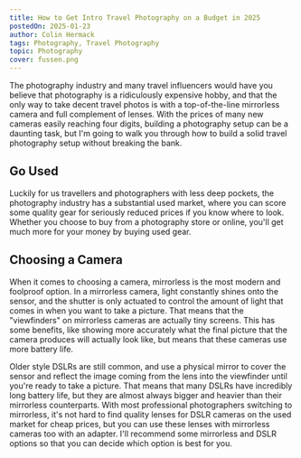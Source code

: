 ```yaml
---
title: How to Get Intro Travel Photography on a Budget in 2025
postedOn: 2025-01-23
author: Colin Hermack
tags: Photography, Travel Photography
topic: Photography
cover: fussen.png
---
```


The photography industry and many travel influencers would have you believe that photography is a ridiculously
expensive hobby, and that the only way to take decent travel photos is with a top-of-the-line mirrorless camera
and full complement of lenses. With the prices of many new cameras easily reaching four digits, building a 
photography setup can be a daunting task, but I'm going to walk you through how to build a solid travel photography
setup without breaking the bank.

## Go Used

Luckily for us travellers and photographers with less deep pockets, the photography industry has a substantial used
market, where you can score some quality gear for seriously reduced prices if you know where to look. Whether
you choose to buy from a photography store or online, you'll get much more for your money by buying used gear.

## Choosing a Camera

When it comes to choosing a camera, mirrorless is the most modern and foolproof option. In a mirrorless camera,
light constantly shines onto the sensor, and the shutter is only actuated to control the amount of light that comes in
when you want to take a picture. That means that the "viewfinders" on mirrorless cameras are actually tiny screens.
This has some benefits, like showing more accurately what the final picture that the camera produces will actually look
like, but means that these cameras use more battery life.

Older style DSLRs are still common, and use a physical mirror to cover the sensor and reflect the image coming
from the lens into the viewfinder until you're ready to take a picture. That means that many DSLRs have incredibly long
battery life, but they are almost always bigger and heavier than their mirrorless counterparts. With most professional
photographers switching to mirrorless, it's not hard to find quality lenses for DSLR cameras on the used market for 
cheap prices, but you can use these lenses with mirrorless cameras too with an adapter. I'll recommend some
mirrorless and DSLR options so that you can decide which option is best for you.